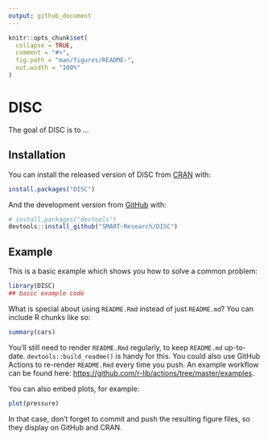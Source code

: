 ```yaml
---
output: github_document
---
```


<!-- README.md is generated from README.Rmd. Please edit that file -->

```r
knitr::opts_chunk$set(
  collapse = TRUE,
  comment = "#>",
  fig.path = "man/figures/README-",
  out.width = "100%"
)
```

# DISC

<!-- badges: start -->
<!-- badges: end -->

The goal of DISC is to ...

## Installation

You can install the released version of DISC from [CRAN](https://CRAN.R-project.org) with:

``` r
install.packages("DISC")
```

And the development version from [GitHub](https://github.com/) with:

``` r
# install.packages("devtools")
devtools::install_github("SMART-Research/DISC")
```
## Example

This is a basic example which shows you how to solve a common problem:

```r
library(DISC)
## basic example code
```

What is special about using `README.Rmd` instead of just `README.md`? You can include R chunks like so:

```r
summary(cars)
```

You'll still need to render `README.Rmd` regularly, to keep `README.md` up-to-date. `devtools::build_readme()` is handy for this. You could also use GitHub Actions to re-render `README.Rmd` every time you push. An example workflow can be found here: <https://github.com/r-lib/actions/tree/master/examples>.

You can also embed plots, for example:

```r
plot(pressure)
```

In that case, don't forget to commit and push the resulting figure files, so they display on GitHub and CRAN.
